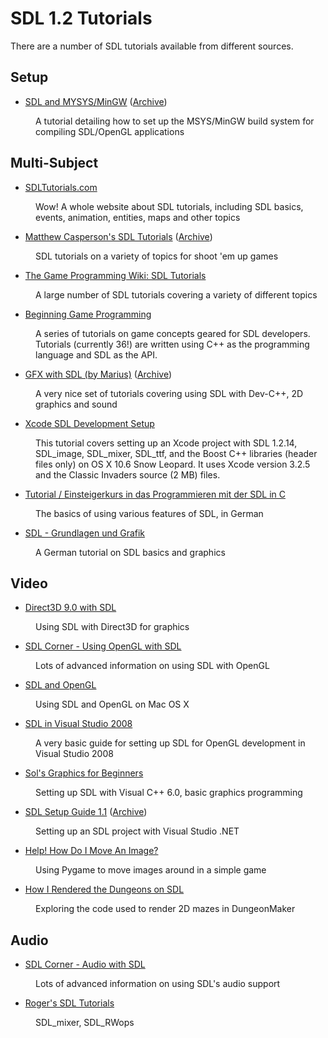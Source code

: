 <!-- pragma camelcase off -->

= SDL 1.2 Tutorials =
There are a number of SDL tutorials available from different sources.


== Setup ==
* [http://blog.pantokrator.net/2006/08/08/setting-up-msysmingw-build-system-for-compiling-sdlopengl-applications/ SDL and MYSYS/MinGW] ([https://web.archive.org/web/20120820141724/http://blog.pantokrator.net/2006/08/08/setting-up-msysmingw-build-system-for-compiling-sdlopengl-applications/ Archive])
: A tutorial detailing how to set up the MSYS/MinGW build system for compiling SDL/OpenGL applications

== Multi-Subject ==
* [http://www.sdltutorials.com/ SDLTutorials.com]
: Wow! A whole website about SDL tutorials, including SDL basics, events, animation, entities, maps and other topics

* [http://www.brighthub.com/hubfolio/matthew-casperson/blog/archive/2009/07/02/sdl-competition-here-i-come.aspx Matthew Casperson's SDL Tutorials] ([https://web.archive.org/web/20110906002735/http://www.brighthub.com/hubfolio/matthew-casperson/blog/archive/2009/07/02/sdl-competition-here-i-come.aspx Archive])
: SDL tutorials on a variety of topics for shoot 'em up games

* [http://gpwiki.org/index.php/Category:All_SDL_articles The Game Programming Wiki: SDL Tutorials]
: A large number of SDL tutorials covering a variety of different topics

* [http://lazyfoo.net/SDL_tutorials/index.php Beginning Game Programming]
: A series of tutorials on game concepts geared for SDL developers.  Tutorials (currently 36!) are written using C++ as the programming language and SDL as the API.

* [http://cone3d.gamedev.net/cgi-bin/index.pl?page=tutorials/gfxsdl/index GFX with SDL (by Marius)] ([https://web.archive.org/web/20120102224037/http://cone3d.gamedev.net/cgi-bin/index.pl?page=tutorials/gfxsdl/index Archive])
: A very nice set of tutorials covering using SDL with Dev-C++, 2D graphics and sound

* [http://www.noquarterarcade.com/xcode-sdl-development-setup Xcode SDL Development Setup]
: This tutorial covers setting up an Xcode project with SDL 1.2.14, SDL_image, SDL_mixer, SDL_ttf, and the Boost C++ libraries (header files only) on OS X 10.6 Snow Leopard. It uses Xcode version 3.2.5 and the Classic Invaders source (2 MB) files.

* [http://de.wikibooks.org/wiki/SDL Tutorial / Einsteigerkurs in das Programmieren mit der SDL in C]
: The basics of using various features of SDL, in German

* [http://www.pro-linux.de/work/sdl/ SDL - Grundlagen und Grafik]
: A German tutorial on SDL basics and graphics


== Video ==

* [http://www.gamedev.net/reference/articles/article2249.asp Direct3D 9.0 with SDL]
: Using SDL with Direct3D for graphics

* [http://osdl.sourceforge.net/main/documentation/rendering/SDL-openGL.html SDL Corner - Using OpenGL with SDL]
: Lots of advanced information on using SDL with OpenGL

* [http://www.meandmark.com/sdlopenglpart1.html SDL and OpenGL]
: Using SDL and OpenGL on Mac OS X

* [http://braindeadclown.com/GLUT_SDL_VS08.html SDL in Visual Studio 2008]
: A very basic guide for setting up SDL for OpenGL development in Visual Studio 2008

* [http://sol.gfxile.net/gp/ Sol's Graphics for Beginners]
: Setting up SDL with Visual C++ 6.0, basic graphics programming

* [http://pgdc.purdue.org/sdltutorial/sdl_setup.html SDL Setup Guide 1.1] ([https://web.archive.org/web/20100808144235/http://pgdc.purdue.org/sdltutorial/sdl_setup.html Archive])
: Setting up an SDL project with Visual Studio .NET

* [http://pygame.org/docs/tut/MoveIt.html Help! How Do I Move An Image?]
: Using Pygame to move images around in a simple game

* [http://dungeonmaker.sourceforge.net/manual/tutorial1_1.html How I Rendered the Dungeons on SDL]
: Exploring the code used to render 2D mazes in Dungeon<code></code>Maker

== Audio ==

* [http://osdl.sourceforge.net/main/documentation/rendering/SDL-audio.html SDL Corner - Audio with SDL]
: Lots of advanced information on using SDL's audio support

* [http://kekkai.org/roger/sdl/ Roger's SDL Tutorials]
: SDL_mixer, SDL_RWops
